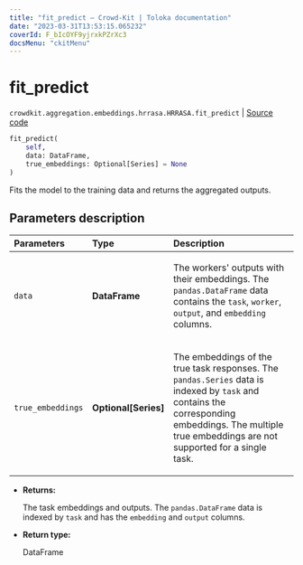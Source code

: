 ```yaml
---
title: "fit_predict — Crowd-Kit | Toloka documentation"
date: "2023-03-31T13:53:15.065232"
coverId: F_bIcOYF9yjrxkPZrXc3
docsMenu: "ckitMenu"
---
```


# fit_predict

`crowdkit.aggregation.embeddings.hrrasa.HRRASA.fit_predict` | [Source code](https://github.com/Toloka/crowd-kit/blob/v1.2.1/crowdkit/aggregation/embeddings/hrrasa.py#L186)

```python
fit_predict(
    self,
    data: DataFrame,
    true_embeddings: Optional[Series] = None
)
```

Fits the model to the training data and returns the aggregated outputs.

## Parameters description

| Parameters | Type | Description |
| :----------| :----| :-----------|
`data`|**DataFrame**|<p>The workers' outputs with their embeddings. The `pandas.DataFrame` data contains the `task`, `worker`, `output`, and `embedding` columns.</p>
`true_embeddings`|**Optional\[Series\]**|<p>The embeddings of the true task responses. The `pandas.Series` data is indexed by `task` and contains the corresponding embeddings. The multiple true embeddings are not supported for a single task.</p>

* **Returns:**

  The task embeddings and outputs.
The `pandas.DataFrame` data is indexed by `task` and has the `embedding` and `output` columns.

* **Return type:**

  DataFrame